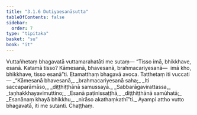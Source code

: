 ```yaml
---
title: "3.1.6 Dutiyaesanāsutta"
tableOfContents: false
sidebar:
  order: 7
type: "tipitaka"
basket: "su"
book: "it"
---
```



<DynamicBreadcrumb />

<Division number="55" book="it" bookNo="18" page="228">

<Paragraph number="356" book="it">
Vuttañhetaṃ bhagavatā vuttamarahatāti me sutaṃ—
</Paragraph>

<Paragraph number="357" book="it">
“Tisso imā, bhikkhave, esanā. Katamā tisso? Kāmesanā, bhavesanā, brahmacariyesanā—  imā kho, bhikkhave, tisso esanā”ti. Etamatthaṃ bhagavā avoca. Tatthetaṃ iti vuccati—
</Paragraph>

<Paragraph number="358" type="verses" book="it">
_“Kāmesanā bhavesanā,_  
_brahmacariyesanā saha;_  
_Iti saccaparāmāso,_  
_diṭṭhiṭṭhānā samussayā._  

</Paragraph>

<Paragraph number="359" type="verses" book="it">
_Sabbarāgavirattassa,_  
_taṇhakkhayavimuttino;_  
_Esanā paṭinissaṭṭhā,_  
_diṭṭhiṭṭhānā samūhatā;_  
_Esanānaṃ khayā bhikkhu,_  
_nirāso akathaṃkathī”ti._  

</Paragraph>

<Paragraph number="360" book="it">
Ayampi attho vutto bhagavatā, iti me sutanti.

</Paragraph>
</Division>

<Paragraph number="361" type="center" book="it">
Chaṭṭhaṃ.
</Paragraph>